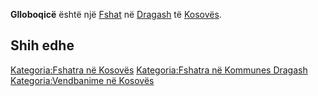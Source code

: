 {{Fshat në Kosovës
 | Emri                = Glloboqicë
| sqi_D_name = Glloboqicë
| sqi_D_FULL_NAME_RO = Glloboqicë
| sqi_D_FULL_NAME_ND_RO = Glloboqice
| sqi_D_SORT_NAME_RG = GLLOBOQICE
| sqi_D_FULL_NAME_RG = Glloboqicë
| sqi_D_FULL_NAME_ND_RG = Glloboqice
| sqi_V_name = Glloboçiçë Parë
| sqi_V_FULL_NAME_RO = Glloboçiçë Parë Globoçicë Gllabonica Glloboçica
| sqi_V_FULL_NAME_ND_RO = Gllobocice Pare Globocice Gllabonica Gllobocica
| sqi_V_SORT_NAME_RG = GLLOBOCICEPARE GLOBOCICE GLLABONICA GLLOBOCICA
| sqi_V_FULL_NAME_RG = Glloboçiçë Parë Globoçicë Gllabonica Glloboçica
| sqi_V_FULL_NAME_ND_RG = Gllobocice Pare Globocice Gllabonica Gllobocica
| srp_N_name = Globočica
| srp_N_FULL_NAME_RO = Globočica
| srp_N_FULL_NAME_ND_RO = Globocica
| srp_N_SORT_NAME_RG = GLOBOCICA
| srp_N_FULL_NAME_RG = Globočica
| srp_N_FULL_NAME_ND_RG = Globocica
| srp_NS_name = Глобочица
| srp_NS_FULL_NAME_RO = Глобочица
| srp_NS_FULL_NAME_ND_RO = Глобочица
| srp_NS_SORT_NAME_RG = ГЛОБОЧИЦА
| srp_NS_FULL_NAME_RG = Глобочица
| srp_NS_FULL_NAME_ND_RG = Глобочица

 | Emri (Rasa dhanore) = 
 | Figura              = 
 | Shteti              = Kosovo
 | Komuna              = Dragash
 | Kodi postar         = 
 | Sipërfaqja          = 

 | Popullsia           = 

 | Regj. i popullsisë  = 
 | Dend. e popullsisë  = 
 | Faqja zyrtare       = 
 <!--- Koordinatat ----> 
 | Gjerësia            = 42.004722
 | Gjatësia            = 20.626944
 | Lartësia            = 
}}
'''Glloboqicë''' është një [[Fshat]] në [[Dragash]] të [[Kosovës]].

<!-- == Gjeografia == -->
<!-- == Historia == -->
<!-- == Demografia == -->
== Shih edhe ==
{{Komuna Dragash}}
{{Kosovo-Administrata-Cung}}

[[Kategoria:Fshatra në Kosovës]]
[[Kategoria:Fshatra në Kommunes Dragash]]
[[Kategoria:Vendbanime në Kosovës]]